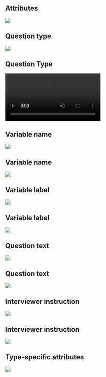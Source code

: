 ## Attributes {.t1}

![](assets/overview/attributes_required_optional.png){fig-align="center"}

## Question type {.t1}

![](assets/overview/attributes_question_type.png){fig-align="center"}

## Question Type {.t1}

![](assets/overview/answering_all_question_types.mp4){fig-align="center"}

<!-- Variable name -->

## Variable name {.t1}

![](assets/overview/attributes_varname.png){fig-align="center"}

## Variable name {.t1}

![](assets/overview/attributes_varname_result.png){fig-align="center"}

<!-- Variable label -->

## Variable label {.t1}

![](assets/overview/attributes_variable_label.png){fig-align="center"}

## Variable label {.t1}

![](assets/overview/attributes_variable_label_result.png){fig-align="center"}

<!-- Question text -->

## Question text {.t1}

![](assets/overview/attributes_question_text.png){fig-align="center"}

## Question text {.t1}

![](assets/overview/attributes_question_text_result.png){fig-align="center"}

<!-- Interviewer instruction -->

## Interviewer instruction {.t1}

![](assets/overview/attributes_interviewer_instruction.png){fig-align="center"}

## Interviewer instruction {.t1}

![](assets/overview/attributes_interviewer_instruction_result.png){fig-align="center"}


## Type-specific attributes {.t1}

![](assets/overview/attributes_type_specific.png){fig-align="center"}

